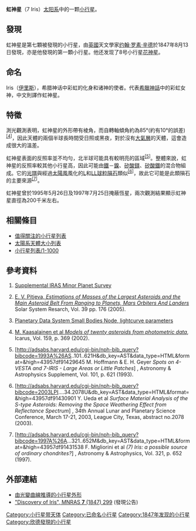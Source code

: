 {{Infobox Planet
 | discovery=yes
 | physical_characteristics = yes
 | bgcolour=#FFFFC0
 | name=虹神星
 | symbol= [[File:Iris_symbol_(fixed_width).svg|32px]]
 | image = [[File:Iris_asteroid_eso.jpg|240px]]
 | caption = 
 | discoverer=[[約翰·羅素·欣德|約翰·羅素·欣德]]
 | discovered=1847年8月13日
 | alt_names=7 Iris
 | adjectives=Iridian<ref>''[[Oxford_English_Dictionary|Oxford English Dictionary]]''</ref>
 | named_after = [[伊里斯|伊里斯]]
 | mp_category=[[小行星帶|主帶]]
 | epoch=2005年11月26日（[[儒略日|JD]] 2453700.5）
 | semimajor=356.798 [[Giga|G]]m (2.385 [[天文單位|AU]])
 | perihelion=274.259 Gm (1.833 AU)
 | aphelion=439.337 Gm (2.937 AU)
 | eccentricity=0.231
 | period=1345.375 [[日|日]] (3.68 [[儒略年|a]])
 | inclination=5.527[[角度|°]]
 | asc_node=259.727°
 | arg_peri=145.440°
 | mean_anomaly=269.531°
 | avg_speed=19.03 km/s
 | dimensions=240×200×200 km<ref name=Baer/><br>225×190×190 km<ref name=Kaasalainen2002>{{cite journal| url=http://www.rni.helsinki.fi/~mjk/IcarPIII.pdf| first=M.| last=Kaasalainen| coauthors=et al.| title=Models of twenty asteroids from photometric data| journal=Icarus| volume=159| issue=2| pages=369| year=2002| doi=10.1006/icar.2002.6907| bibcode=2002Icar..159..369K| access-date=2006-06-15| archive-date=2011-06-29| archive-url=https://web.archive.org/web/20110629132945/http://www.rni.helsinki.fi/~mjk/Icarpiii.pdf| dead-url=no}}</ref><br>199.8 ± 10 km ([[IRAS|IRAS]])<ref name=jpldata7>{{cite web
  |date=2009-03-17
  |title=JPL Small-Body Database Browser: 7 Iris
  |url=http://ssd.jpl.nasa.gov/sbdb.cgi?sstr=7
  |accessdate=2009-03-17
  |archive-date=2012-02-12
  |archive-url=https://www.webcitation.org/65OlUe3y8?url=http://ssd.jpl.nasa.gov/sbdb.cgi?sstr=7
  |dead-url=no
  }}</ref>
 | mass=1.36{{e|19}} [[kilogram|kg]]<ref name=Baer>{{cite web
  |year=2008
  |title=Recent Asteroid Mass Determinations
  |publisher=Personal Website
  |author=Jim Baer
  |url=http://home.earthlink.net/~jimbaer1/astmass.txt
  |accessdate=2008-12-04
  |archive-url=https://www.webcitation.org/6HxBzMsli?url=http://home.earthlink.net/~jimbaer1/astmass.txt
  |archive-date=2013-07-08
  |dead-url=yes
  }}</ref>
 | density=2.72±0.43 g/[[立方厘米|cm³]]<ref name=Baer/>
 | surface_grav=0.055 m/s²
 | escape_velocity=0.11 km/s
 | rotation=0.2975 d<ref>{{cite web| url=http://www.psi.edu/pds/archive/lc.html| title=Planetary Data System Small Bodies Node, lightcurve parameters| accessdate=2006-06-15| archive-date=2006-06-14| archive-url=https://web.archive.org/web/20060614093519/http://www.psi.edu/pds/archive/lc.html| dead-url=no}}</ref>
 | spectral_type=[[S-型小行星|S-型小行星]]
 | magnitude = 6.7<ref name="Pasachoff1983">{{cite book
| author=Donald H. Menzel and Jay M. Pasachoff
| year=1983
| title=A Field Guide to the Stars and Planets
| url=https://archive.org/details/fieldguidetostar00menz_0
| edition=2nd
| publisher=Houghton Mifflin
| pages=[https://archive.org/details/fieldguidetostar00menz_0/page/391 391]
| location=Boston, MA
| isbn=0-395-34835-8 }}</ref><ref name=bright2006>
{{cite web
  |title=Bright Minor Planets 2006
  |publisher=[[Minor_Planet_Center|Minor Planet Center]]
  |url=http://www.cfa.harvard.edu/iau/Ephemerides/Bright/2006
  |accessdate=2008-05-21
  }}{{Dead link|date=2019年5月 |bot=InternetArchiveBot |fix-attempted=yes }}
</ref> to 11.4
 | abs_magnitude=5.51
 | albedo=0.277 ([[geometric_albedo|geometric]])
 | angular_size = 0.32" <!-- Horizons 2006-Nov-15 --> to 0.07"
 | single_temperature=~171 [[熱力學溫標|K]]<br>''max:'' 275 K (+2° [[攝氏|C]])}}

'''虹神星'''（7 Iris）[[太阳系|太阳系]]中的一颗[[小行星|小行星]]。

== 發現 ==

虹神星是第七顆被發現的小行星，由[[英國|英國]]天文學家[[约翰·罗素·辛德|约翰·罗素·辛德]]於1847年8月13日發現，亦是他發現的第一顆小行星。他还发现了8号小行星[[花神星|花神星]]。

== 命名 ==
Iris（[[伊里斯|伊里斯]]），希腊神话中彩虹的化身和诸神的使者。代表[[希臘神話|希臘神話]]中的彩虹女神，中文則譯作虹神星。

== 特徵 ==
測光觀測表明，虹神星的外形帶有棱角，而自轉軸傾角約為85°(約有10°的誤差)<sup>[[#Kaasalainen2002|[4]]]</sup>，因此天體的兩個半球長時間受日照或黑夜，對於沒有[[大氣層|大氣層]]的天體，這會造成很大的溫差。

虹神星表面的反照率並不均勻，北半球可能具有較明亮的區域<sup>[[#Hoffmann|[5]]]</sup>。整體來說，虹神星的反照率較其他小行星高，因此可能由[[鐵|鐵]]－[[鎳|鎳]]、[[矽|矽]][[酸|酸]][[鎂|鎂]]、[[矽|矽]][[酸|酸]][[鐵|鐵]]的混合物組成。它的[[光譜|光譜]]與經過[[太陽風|太陽風]]風化的[[L球粒隕石|L]]和[[LL球粒隕石|LL球粒隕石]]類似<sup>[[#Ueda2003|[6]]]</sup>，故此它可能是此類隕石的主要來源<sup>[[#Migliorini|[7]]]</sup>。

虹神星曾於1995年5月26日及1997年7月25日掩蔽恆星，兩次觀測結果顯示虹神星直徑為200千米左右。

== 相關條目 ==
{{portal|太陽系|Solar system.jpg}}

* [[值得關注的小行星列表|值得關注的小行星列表]]
* [[太陽系天體大小列表|太陽系天體大小列表]]
* [[小行星列表/1-1000|小行星列表/1-1000]]

== 參考資料 ==
{{Reflist|}}
# <div id="IRAS">[http://www.psi.edu/pds/archive/astdata04/simps04/diamalb.tab Supplemental IRAS Minor Planet Survey]{{Wayback|url=http://www.psi.edu/pds/archive/astdata04/simps04/diamalb.tab |date=20060623213811 }}</div>
# <div id="Pitjeva2005">[http://adsabs.harvard.edu/cgi-bin/nph-bib_query?bibcode=2004cosp.meet.2014P&db_key=AST&data_type=HTML&format=&high=43a5c7f7b426048 E. V. Pitjeva, ''Estimations of Masses of the Largest Asteroids and the Main Asteroid Belt From Ranging to Planets, Mars Orbiters And Landers'']{{Wayback|url=http://adsabs.harvard.edu/cgi-bin/nph-bib_query?bibcode=2004cosp.meet.2014P&db_key=AST&data_type=HTML&format=&high=43a5c7f7b426048 |date=20200603012403 }} Solar System Resarch, Vol. 39 pp. 176 (2005).</div>
# [http://www.psi.edu/pds/archive/lc.html Planetary Data System Small Bodies Node, lightcurve parameters]{{Wayback|url=http://www.psi.edu/pds/archive/lc.html |date=20060614093519 }}
# <div id="Kaasalainen2002">[http://www.rni.helsinki.fi/~mjk/IcarPIII.pdf M. Kaasalainen et al ''Models of twenty asteroids from photometric data'']{{Wayback|url=http://www.rni.helsinki.fi/~mjk/IcarPIII.pdf |date=20110629132945 }}, Icarus, Vol. 159, p. 369 (2002).</div>
# <div id="Hoffmann">[http://adsabs.harvard.edu/cgi-bin/nph-bib_query?bibcode=1993A%26AS..101..621H&db_key=AST&data_type=HTML&format=&high=43957df91429645 M. Hoffmann & E. H. Geyer ''Spots on 4-VESTA and 7-IRIS - Large Areas or Little Patches''] {{Wayback|url=http://adsabs.harvard.edu/cgi-bin/nph-bib_query?bibcode=1993A%26AS..101..621H&db_key=AST&data_type=HTML&format=&high=43957df91429645 |date=20160612115717 }}, Astronomy & Astrophysics Supplement, Vol. 101, p. 621 (1993).</div>
# <div id="Ueda2003">[http://adsabs.harvard.edu/cgi-bin/nph-bib_query?bibcode=2003LPI....34.2078U&db_key=AST&data_type=HTML&format=&high=43957df91430901 Y. Ueda et al ''Surface Material Analysis of the S-type Asteroids: Removing the Space Weathering Effect from Reflectance Spectrum''] {{Wayback|url=http://adsabs.harvard.edu/cgi-bin/nph-bib_query?bibcode=2003LPI....34.2078U&db_key=AST&data_type=HTML&format=&high=43957df91430901 |date=20160612115718 }}, 34th Annual Lunar and Planetary Science Conference, March 17-21, 2003, League City, Texas, abstract no.2078 (2003).</div>
# <div id="Migliorini">[http://adsabs.harvard.edu/cgi-bin/nph-bib_query?bibcode=1997A%26A...321..652M&db_key=AST&data_type=HTML&format=&high=43957df91431538 F. Migliorini et al ''(7) Iris: a possible source of ordinary chondrites?''] {{Wayback|url=http://adsabs.harvard.edu/cgi-bin/nph-bib_query?bibcode=1997A%26A...321..652M&db_key=AST&data_type=HTML&format=&high=43957df91431538 |date=20160612115719 }}, Astronomy & Astrophysics, Vol. 321, p. 652 (1997).</div>

== 外部連結 ==
* [http://www.rni.helsinki.fi/~mjk/IcarPIII.pdf 由光變曲線推導的小行星外形]{{Wayback|url=http://www.rni.helsinki.fi/~mjk/IcarPIII.pdf |date=20110629132945 }}
* [http://adsabs.harvard.edu//full/seri/MNRAS/0007//0000299.000.html "Discovery of Iris", MNRAS '''7''' (1847) 299] {{Wayback|url=http://adsabs.harvard.edu//full/seri/MNRAS/0007//0000299.000.html |date=20210415144230 }}(發現公告)

{{小天體}}
{{Minor Planet Number|(6)[[韶神星|韶神星]]|(8)[[花神星|花神星]]}}

[[Category:小行星带天体|Category:小行星带天体]]
[[Category:已命名小行星|Category:已命名小行星]]
[[Category:1847年发现的小行星|Category:1847年发现的小行星]]
[[Category:欣德發現的小行星|Category:欣德發現的小行星]]
